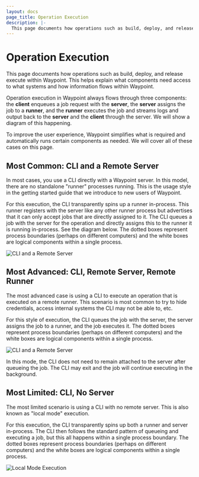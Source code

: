 ```yaml
---
layout: docs
page_title: Operation Execution
description: |-
  This page documents how operations such as build, deploy, and release execute within Waypoint. This helps explain what components need access to what systems and how information flows within Waypoint.
---
```


# Operation Execution

This page documents how operations such as build, deploy, and release
execute within Waypoint. This helps explain what components need access to
what systems and how information flows within Waypoint.

Operation execution in Waypoint always flows through three components: the
**client** enqueues a job request with the **server**, the **server** assigns
the job to a **runner**, and the **runner** executes the job and streams
logs and output back to the **server** and the **client** through the server.
We will show a diagram of this happening.

To improve the user experience, Waypoint simplifies what is required and
automatically runs certain components as needed. We will cover all of these
cases on this page.

## Most Common: CLI and a Remote Server

In most cases, you use a CLI directly with a Waypoint server. In this
model, there are no standalone "runner" processes running. This is the
usage style in the getting started guide that we introduce to new users of
Waypoint.

For this execution, the CLI transparently spins up a runner in-process.
This runner registers with the server like any other runner process but
advertises that it can only accept jobs that are directly assigned to it.
The CLI queues a job with the server for the operation and directly assigns
this to the runner it is running in-process. See the diagram below.
The dotted
boxes represent process boundaries (perhaps on different computers) and
the white boxes are logical components within a single process.

![CLI and a Remote Server](/img/execution-cli-server.png)

## Most Advanced: CLI, Remote Server, Remote Runner

The most advanced case is using a CLI to execute an operation that
is executed on a remote runner. This scenario is most common to try to
hide credentials, access internal systems the CLI may not be able to, etc.

For this style of execution, the CLI queues the job with the server, the server
assigns the job to a runner, and the job executes it.
The dotted
boxes represent process boundaries (perhaps on different computers) and
the white boxes are logical components within a single process.

![CLI and a Remote Server](/img/execution-remote.png)

In this mode, the CLI does not need to remain attached to the server
after queueing the job. The CLI may exit and the job will continue
executing in the background.

## Most Limited: CLI, No Server

The most limited scenario is using a CLI with no remote server. This
is also known as "local mode" execution.

For this execution, the CLI transparently spins up both a runner and
server in-process. The CLI then follows the standard pattern of queueing
and executing a job, but this all happens within a single process boundary.
The dotted
boxes represent process boundaries (perhaps on different computers) and
the white boxes are logical components within a single process.

![Local Mode Execution](/img/execution-local.png)
